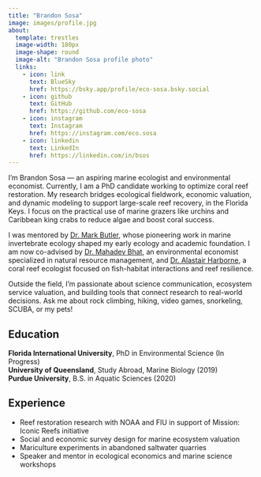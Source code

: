 ```yaml
---
title: "Brandon Sosa"
image: images/profile.jpg
about:
  template: trestles
  image-width: 180px
  image-shape: round
  image-alt: "Brandon Sosa profile photo"
  links:
    - icon: link
      text: BlueSky
      href: https://bsky.app/profile/eco-sosa.bsky.social
    - icon: github
      text: GitHub
      href: https://github.com/eco-sosa
    - icon: instagram
      text: Instagram
      href: https://instagram.com/eco.sosa
    - icon: linkedin
      text: LinkedIn
      href: https://linkedin.com/in/bsos
---
```



:::{#hero-heading}

I'm Brandon Sosa — an aspiring marine ecologist and environmental economist. Currently, I am a PhD candidate working to optimize coral reef restoration. My research bridges ecological fieldwork, economic valuation, and dynamic modeling to support large-scale reef recovery, in the Florida Keys. I focus on the practical use of marine grazers like urchins and Caribbean king crabs to reduce algae and boost coral success.

I was mentored by <a href="https://scholar.google.com/citations?user=oAfxdvAAAAAJ&hl=en" target="_blank">Dr. Mark Butler</a>, 
whose pioneering work in marine invertebrate ecology shaped my early ecology and academic foundation. I am now co-advised by 
<a href="https://myweb.fiu.edu/bhatm/" target="_blank">Dr. Mahadev Bhat</a>, an environmental economist specialized in natural resource management, and <a href="https://www.tropicalfishecologylab.com/" target="_blank">Dr. Alastair Harborne</a>, a coral reef ecologist focused on fish-habitat interactions and reef resilience.


Outside the field, I’m passionate about science communication, ecosystem service valuation, and building tools that connect research to real-world decisions. Ask me about rock climbing, hiking, video games, snorkeling, SCUBA, or my pets!

## Education

**Florida International University**, PhD in Environmental Science (In Progress)  
**University of Queensland**, Study Abroad, Marine Biology (2019)  
**Purdue University**, B.S. in Aquatic Sciences (2020)

## Experience

- Reef restoration research with NOAA and FIU in support of Mission: Iconic Reefs initiative  
- Social and economic survey design for marine ecosystem valuation  
- Mariculture experiments in abandoned saltwater quarries  
- Speaker and mentor in ecological economics and marine science workshops

:::

